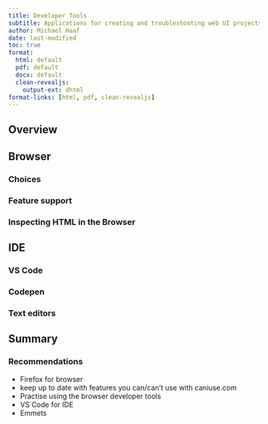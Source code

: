 ```yaml
---
title: Developer Tools
subtitle: Applications for creating and troubleshooting web UI projects
author: Michael Haaf
date: last-modified
toc: true
format: 
  html: default
  pdf: default
  docx: default
  clean-revealjs: 
    output-ext: dhtml
format-links: [html, pdf, clean-revealjs]
---
```


## Overview

## Browser

### Choices

### Feature support

### Inspecting HTML in the Browser

## IDE

### VS Code

### Codepen

### Text editors

## Summary

### Recommendations

- Firefox for browser
- keep up to date with features you can/can't use with caniuse.com
- Practise using the browser developer tools
- VS Code for IDE
- Emmets
